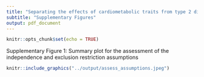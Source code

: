 ```yaml
---
title: "Separating the effects of cardiometabolic traits from type 2 diabetes on coronary and peripheral artery disease"
subtitle: "Supplementary Figures"
output: pdf_document
---
```


```r
knitr::opts_chunk$set(echo = TRUE)
```

\newpage
Supplementary Figure 1: Summary plot for the assessment of the independence and exclusion restriction assumptions
```r
knitr::include_graphics("../output/assess_assumptions.jpeg")
```